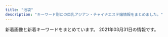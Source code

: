 ```yaml
---
title: "池袋"
description: "キーワード別にの巨乳アジアン・チャイナエステ嬢情報をまとめました。"
---
```


新着画像と新着キーワードをまとめています。
2021年03月31日の情報です。

<DmmAffiliateIns />
<KeywordTable
  shops={
    [
    {
        "keywords": {
            "C": 8
        },
        "img_links": [
            "http://monaliza.xyz/images/r04.jpg",
            "http://monaliza.xyz/images/index_c3.jpg",
            "http://monaliza.xyz/images/yuki.jpg",
            "http://monaliza.xyz/images/g4.jpg",
            "http://monaliza.xyz/images/index_c2.jpg",
            "http://monaliza.xyz/images/mobile.jpg",
            "http://monaliza.xyz/images/gallery_image01b.jpg",
            "http://monaliza.xyz/images/r02.jpg",
            "http://monaliza.xyz/images/g6.jpg",
            "http://monaliza.xyz/images/index_c1.jpg",
            "http://monaliza.xyz/images/r01.jpg",
            "http://monaliza.xyz/images/aoyi.jpg",
            "http://monaliza.xyz/images/r03.jpg",
            "http://monaliza.xyz/images/g7.jpg",
            "http://monaliza.xyz/images/top.jpg"
        ],
        "station": "JR\u6c60\u888b\u99c5\u897f\u53e3",
        "name": "MONA\u30fbLIZA \u30e2\u30ca\u30fb\u30ea\u30b6",
        "url": "http://monaliza.xyz/"
    },
    {
        "url": "http://koi.este.work/",
        "name": "\u604b",
        "img_links": [
            "http://koi.este.work/mens-esthe.png",
            "http://koi.este.work/tennai2.jpg",
            "http://koi.este.work/tennai4.jpg",
            "http://koi.este.work/2/uploadimg/1577672563.jpg",
            "http://koi.este.work/b_girl.png",
            "http://koi.este.work/2/uploadimg/1601879728.jpg",
            "http://koi.este.work/up_5_3_0.jpg",
            "http://koi.este.work/2/uploadimg/1579481243.jpg",
            "http://koi.este.work/t3.jpg",
            "http://koi.este.work/top.jpg",
            "http://koi.este.work/tennai3.jpg",
            "http://koi.este.work/b_news.png",
            "http://koi.este.work/t1.jpg",
            "http://koi.este.work/2/uploadimg/1565558725.jpg",
            "http://koi.este.work/tennai.png",
            "http://momipara.jp/img/link/momi88.jpg"
        ],
        "station": "JR\u6c60\u888b\u99c5\u897f\u53e3",
        "keywords": {
            "85": 6,
            "83": 18,
            "86": 6,
            "C": 12,
            "D": 18
        }
    },
    {
        "keywords": {},
        "name": "\u6e80\u6708\u5802",
        "station": "JR\u6c60\u888b\u99c5\u897f\u53e3",
        "img_links": [],
        "url": "http://mangetsudou.tyo.cm/"
    },
    {
        "name": "\u6c34\u6728\u82b1",
        "keywords": {
            "90": 1,
            "88": 1,
            "95": 1,
            "E": 1,
            "H": 2
        },
        "url": "http://hanamizuki.jpn.cm/",
        "station": "JR\u6c60\u888b\u99c5\u6771\u53e3",
        "img_links": [
            "http://hanamizuki.jpn.cm/photos/sites/43/2019/12/2019122511054178.jpg",
            "http://hanamizuki.jpn.cm/photos/sites/43/2017/11/2017110204161468.jpg",
            "http://hanamizuki.jpn.cm/photos/sites/43/2021/02/2021020211590282.jpg",
            "http://hanamizuki.jpn.cm/images/mobile.png",
            "http://hanamizuki.jpn.cm/images/room4.jpg",
            "http://hanamizuki.jpn.cm/images/s_news.png",
            "http://hanamizuki.jpn.cm/photos/sites/43/2017/11/2017110204162215.jpg",
            "http://hanamizuki.jpn.cm/images/nbj2.jpg",
            "http://hanamizuki.jpn.cm/images/top.png",
            "http://hanamizuki.jpn.cm/images/s_staff.png",
            "http://hanamizuki.jpn.cm/photos/sites/43/2019/12/2019122511054726.jpg",
            "http://hanamizuki.jpn.cm/images/room1.jpg",
            "http://hanamizuki.jpn.cm/images/room3.jpg",
            "http://hanamizuki.jpn.cm/images/room2.jpg",
            "http://hanamizuki.jpn.cm/images/s_link.png"
        ]
    },
    {
        "name": "AromaAngels\uff5e\u6c60\u888b\u30a2\u30ed\u30de\u30a8\u30f3\u30b8\u30a7\u30eb\u30ba\uff5e",
        "keywords": {
            "D": 20,
            "83": 2,
            "E": 4,
            "C": 49,
            "86": 6,
            "85": 16,
            "87": 7,
            "88": 9
        },
        "img_links": [
            "https://www.aroma-angels.net/images/mc_1_1_505.jpg",
            "http://www.aroma-angels.net/images/link/link_15.jpg",
            "https://www.aroma-angels.net/images/ml_11_1_1285.jpg",
            "https://www.aroma-angels.net/images/mc_1_1_960.jpg",
            "http://www.aroma-angels.net/images/up_5_8_0.jpg",
            "http://www.aroma-angels.net/images/up_5_22_0.jpg",
            "http://www.aroma-angels.net/images/mt_10_1_105.jpg",
            "https://www.aroma-angels.net/images/mc_1_1_1272.jpg",
            "https://menlog.net/link/menlog20040.jpg",
            "https://www.aroma-angels.net/images/mc_1_1_105.jpg",
            "http://www.aroma-angels.net/asset/img/top2.jpg",
            "https://www.aroma-angels.net/images/ml_11_1_241.jpg",
            "https://www.aroma-angels.net/images/up_5_9_0.jpg",
            "https://www.aroma-angels.net/images/ml_11_1_508.jpg",
            "http://www.aroma-angels.net/images/up_5_7_0.jpg",
            "http://www.aroma-angels.net/images/mt_10_1_508.jpg",
            "http://www.aroma-angels.net/images/mt_10_1_446.jpg",
            "http://www.aroma-angels.net/images/up_5_5_0.jpg",
            "https://www.aroma-angels.net/images/up_5_26_0.jpg",
            "https://www.aroma-angels.net/images/ml_11_1_239.jpg",
            "https://www.aroma-angels.net/images/up_5_7_0.jpg",
            "https://www.aroma-angels.net/images/mc_1_1_882.jpg",
            "https://www.aroma-angels.net/images/link/link_31.jpg",
            "http://www.aroma-angels.net/asset/img/top.jpg",
            "https://www.aroma-angels.net/images/up_5_10_0.jpg",
            "https://www.aroma-angels.net/images/mc_1_2_144.jpg",
            "https://www.aroma-angels.net/images/ml_11_1_1272.jpg",
            "http://www.aroma-angels.net/images/up_5_23_0.jpg",
            "http://www.aroma-angels.net/asset/img/spacer900x360.png",
            "https://www.aroma-angels.net/images/ml_11_1_1698.jpeg",
            "https://www.aroma-angels.net/images/up_5_14_0.jpg",
            "https://www.aroma-angels.net/images/ml_11_1_268.jpg",
            "https://www.aroma-angels.net/images/ml_11_1_2202.jpg",
            "https://www.aroma-angels.net/images/up_5_11_0.jpeg",
            "http://www.aroma-angels.net/images/up_5_6_0.jpg",
            "https://estama.jp/assets_new/default/pc/img/page/link/estama_200_40.png",
            "http://www.aroma-angels.net/images/up_5_26_0.jpg",
            "https://www.aroma-angels.net/images/up_5_6_0.jpg",
            "https://www.aroma-angels.net/asset/img/spacer300x450.png",
            "https://www.aroma-angels.net/images/mt_10_1_105.jpg",
            "https://www.aroma-angels.net/images/mt_10_1_506.jpg",
            "https://www.aroma-angels.net/images/ml_11_1_446.jpg",
            "https://www.aroma-angels.net/images/ml_11_1_507.jpg",
            "https://www.aroma-angels.net/images/link/link_27.jpg",
            "https://www.aroma-angels.net/images/mc_1_1_2202.jpg",
            "https://www.aroma-angels.net/images/ml_11_1_105.jpg",
            "https://www.aroma-angels.net/images/up_5_27_0.jpg",
            "https://www.aroma-angels.net/images/ml_11_1_505.jpg",
            "http://www.aroma-angels.net/images/link/link_31.jpg",
            "https://www.aroma-angels.net/images/link/link_15.jpg",
            "https://www.aroma-angels.net/images/link/link_34.jpg",
            "https://www.aroma-angels.net/images/up_5_12_0.jpg",
            "https://www.aroma-angels.net/images/mt_10_1_446.jpg",
            "https://www.aroma-angels.net/images/mc_1_1_144.jpg",
            "https://www.aroma-angels.net/images/ml_11_1_314.jpg",
            "https://www.aroma-angels.net/images/ml_11_1_1092.jpg",
            "https://www.aroma-angels.net/images/up_5_17_0.jpg",
            "https://www.aroma-angels.net/images/mt_10_1_508.jpg",
            "https://www.aroma-angels.net/asset/img/spacer_gallery.png",
            "https://www.aroma-angels.net/images/up_5_18_0.jpg",
            "https://www.aroma-angels.net/images/up_5_15_0.jpg",
            "https://www.aroma-angels.net/images/mc_1_1_208.jpg",
            "https://www.aroma-angels.net/images/mc_1_1_445.jpg",
            "https://www.aroma-angels.net/images/mc_1_1_1064.jpg",
            "https://www.aroma-angels.net/images/ml_11_1_425.jpg",
            "https://www.aroma-angels.net/images/ml_11_1_445.jpg",
            "https://www.aroma-angels.net/images/mc_1_2_960.jpg",
            "http://www.aroma-angels.net/images/link/link_34.jpg",
            "http://www.aroma-angels.net/images/up_5_9_0.jpg",
            "https://www.aroma-angels.net/images/ml_11_1_960.jpg",
            "https://www.aroma-angels.net/images/mc_1_2_105.jpg",
            "https://www.aroma-angels.net/images/ml_11_1_506.jpg",
            "https://www.aroma-angels.net/images/up_5_19_0.jpg",
            "https://www.aroma-angels.net/images/mt_10_1_505.jpg",
            "https://www.aroma-angels.net/images/ml_11_1_1338.jpg",
            "http://www.aroma-angels.net/images/mt_10_1_505.jpg",
            "https://www.aroma-angels.net/images/ml_11_1_1411.jpg",
            "https://www.aroma-angels.net/images/mc_1_1_506.jpg",
            "http://www.aroma-angels.net/images/link/link_27.jpg",
            "https://www.aroma-angels.net/asset/img/spacer900x360.png",
            "https://www.aroma-angels.net/images/mc_1_1_1092.jpg",
            "http://www.aroma-angels.net/images/mt_10_1_144.jpg",
            "https://www.aroma-angels.net/images/up_5_25_0.jpg",
            "http://www.aroma-angels.net/images/up_5_27_0.jpg",
            "https://www.aroma-angels.net/images/mc_1_2_445.jpg",
            "https://www.aroma-angels.net/images/mc_1_1_446.jpg",
            "https://www.aroma-angels.net/asset/img/top2.jpg",
            "https://www.aroma-angels.net/images/ml_11_1_1064.jpg",
            "http://www.aroma-angels.net/images/up_5_25_0.jpg",
            "https://www.aroma-angels.net/images/up_5_22_0.jpg",
            "https://www.aroma-angels.net/images/link/link_19.jpg",
            "http://www.aroma-angels.net/images/up_5_17_0.jpg",
            "http://www.aroma-angels.net/asset/img/spacer300x450.png",
            "https://www.aroma-angels.net/images/up_5_13_0.jpg",
            "https://www.aroma-angels.net/asset/img/top.jpg",
            "https://www.aroma-angels.net/images/up_5_23_0.jpg",
            "https://www.aroma-angels.net/images/up_5_8_0.jpg",
            "https://www.aroma-angels.net/images/mc_1_1_508.jpg",
            "https://www.aroma-angels.net/images/mt_10_1_144.jpg",
            "https://www.aroma-angels.net/images/ml_11_1_144.jpg",
            "https://www.aroma-angels.net/images/ml_11_1_208.jpg",
            "https://www.aroma-angels.net/images/mc_1_2_1092.jpg",
            "https://www.aroma-angels.net/images/up_5_5_0.jpg",
            "http://www.aroma-angels.net/images/up_5_10_0.jpg",
            "https://www.aroma-angels.net/images/ml_11_1_882.jpg",
            "https://www.aroma-angels.net/images/ml_11_1_240.jpg",
            "http://www.aroma-angels.net/images/mt_10_1_506.jpg"
        ],
        "url": "https://www.aroma-angels.net/",
        "station": "JR\u6c60\u888b\u99c5\u897f\u53e3"
    },
    {
        "keywords": {
            "C": 20,
            "85": 10,
            "89": 3,
            "88": 1,
            "86": 3,
            "87": 1,
            "D": 4,
            "E": 1,
            "82": 2
        },
        "name": "\u30b7\u30e3\u30fc\u30ed\u30c3\u30c8\u59eb",
        "station": "JR\u6c60\u888b\u99c5\u897f\u53e3(\u5317)",
        "img_links": [
            "http://www.i-rlx.info/images/index_35_01.jpg",
            "http://www.i-rlx.info/images/upload/thumb/549fe7e03db1e8fc.jpg",
            "http://www.i-rlx.info/images/index_31.jpg",
            "http://www.i-rlx.info/images/index_24.jpg",
            "http://www.i-rlx.info/images/rec_16.jpg",
            "http://www.i-rlx.info/girl/01.jpg",
            "http://www.i-rlx.info/images/upload/thumb/eeb5d9caa554018e.jpg",
            "http://www.i-rlx.info/images/upload/3a57edcf235cfd8e.jpg",
            "http://www.i-rlx.info/images/upload/thumb/5f15caf7f272770f.jpg",
            "http://www.i-rlx.info/i/room/r03.jpg",
            "http://www.i-rlx.info/images/upload/d9467bde93e01a59.jpg",
            "http://www.i-rlx.info/images/index_01.jpg",
            "http://www.i-rlx.info/images/index_06.jpg",
            "http://www.i-rlx.info/girl/02.jpg",
            "http://www.i-rlx.info/images/index_10.jpg",
            "http://www.i-rlx.info/images/sub_21.jpg",
            "http://www.i-rlx.info/images/upload/19b76df66faf0b12.jpg",
            "http://www.i-rlx.info/images/upload/thumb/bb8a47bc98c64e87.jpg",
            "http://www.i-rlx.info/images/upload/b0bbe23232bed8aa.jpg",
            "http://www.i-rlx.info/images/03.jpg",
            "http://www.i-rlx.info/i/room/r02.jpg",
            "http://www.i-rlx.info/images/index_30.jpg",
            "http://www.i-rlx.info/images/upload/7b4c8b9d49e714ee.jpg",
            "http://www.i-rlx.info/images/upload/9e42414005a99f48.jpg",
            "http://www.i-rlx.info/images/upload/thumb/7b4c8b9d49e714ee.jpg",
            "http://www.i-rlx.info/girl/018.jpg",
            "http://www.i-rlx.info/images/index_36.jpg",
            "http://www.i-rlx.info/images/index_17.jpg",
            "http://www.i-rlx.info/images/index_03.jpg",
            "http://www.i-rlx.info/images/index_37.jpg",
            "http://www.i-rlx.info/images/rec.jpg",
            "http://www.i-rlx.info/images/upload/thumb/bb2bfea87a6127cc.jpg",
            "http://www.i-rlx.info/images/index_34.jpg",
            "http://www.i-rlx.info/images/upload/thumb/d9467bde93e01a59.jpg",
            "http://www.i-rlx.info/images/upload/eeb5d9caa554018e.jpg",
            "http://www.i-rlx.info/images/upload/thumb/ac8e7ec3ac179feb.jpg",
            "http://www.i-rlx.info/images/upload/thumb/95e8548329763630.jpg",
            "http://www.i-rlx.info/images/upload/dc8f1b616e622b2a.jpg",
            "http://www.i-rlx.info/i/girl/03.jpg",
            "http://www.i-rlx.info/images/index_28.jpg",
            "http://www.i-rlx.info/images/sub_18.jpg",
            "http://www.i-rlx.info/images/index_19.jpg",
            "http://www.i-rlx.info/images/index_33.jpg",
            "http://www.i-rlx.info/girl/05.jpg",
            "http://www.i-rlx.info/images/index_02.jpg",
            "http://www.i-rlx.info/i/girl/02.jpg",
            "http://www.i-rlx.info/images/index_22.jpg",
            "http://www.i-rlx.info/images/upload/888936484d714117.jpg",
            "http://www.i-rlx.info/girl/06.jpg",
            "http://www.i-rlx.info/images/info_16.jpg",
            "http://www.i-rlx.info/i/girl/04.jpg",
            "http://www.i-rlx.info/girl/07.jpg",
            "http://www.i-rlx.info/images/index_14.jpg",
            "http://www.i-rlx.info/girl/08.jpg",
            "http://www.i-rlx.info/images/index_18.jpg",
            "http://www.i-rlx.info/girl/017.jpg",
            "http://www.i-rlx.info/girl/04.jpg",
            "http://www.i-rlx.info/images/upload/thumb/888936484d714117.jpg",
            "http://www.i-rlx.info/images/index_13.jpg",
            "http://www.i-rlx.info/images/upload/22c78aefa047b678.jpg",
            "http://www.i-rlx.info/images/upload/thumb/bc0752fe4e53b8c6.jpg",
            "http://www.i-rlx.info/images/info.jpg",
            "http://www.i-rlx.info/images/staff_16.jpg",
            "http://www.i-rlx.info/images/index_26.jpg",
            "http://www.i-rlx.info/images/upload/c3c01fea3cdcaa08.jpg",
            "http://www.i-rlx.info/images/upload/thumb/3a57edcf235cfd8e.jpg",
            "http://www.i-rlx.info/i/room/r01.jpg",
            "http://www.i-rlx.info/i/room/r04.jpg",
            "http://www.i-rlx.info/images/index_39.jpg",
            "http://www.i-rlx.info/images/index_15.jpg",
            "http://www.i-rlx.info/i/girl/01.jpg",
            "http://www.i-rlx.info/images/upload/thumb/22c78aefa047b678.jpg",
            "http://www.i-rlx.info/images/upload/thumb/7d800b2f3fde617b.jpg",
            "http://www.i-rlx.info/images/upload/4d0e657eefdddf42.jpg",
            "http://www.i-rlx.info/images/index_27.jpg",
            "http://www.i-rlx.info/images/upload/thumb/dc8f1b616e622b2a.jpg",
            "http://www.i-rlx.info/images/upload/thumb/19b76df66faf0b12.jpg",
            "http://www.i-rlx.info/images/upload/bb2bfea87a6127cc.jpg",
            "http://www.i-rlx.info/images/index_07.jpg",
            "http://www.i-rlx.info/images/upload/thumb/c3c01fea3cdcaa08.jpg",
            "http://www.i-rlx.info/images/upload/ac8e7ec3ac179feb.jpg",
            "http://www.i-rlx.info/images/index_11.jpg",
            "http://www.i-rlx.info/images/index_29.jpg",
            "http://www.i-rlx.info/images/index_12.jpg",
            "http://www.i-rlx.info/images/upload/5f15caf7f272770f.jpg",
            "http://www.i-rlx.info/images/index_09.jpg",
            "http://www.i-rlx.info/images/upload/bb8a47bc98c64e87.jpg",
            "http://www.i-rlx.info/images/index_04.jpg",
            "http://www.i-rlx.info/images/index_20.jpg",
            "http://www.i-rlx.info/i/girl/05.jpg",
            "http://www.i-rlx.info/images/index_23.jpg",
            "http://www.i-rlx.info/images/index_21.jpg",
            "http://www.i-rlx.info/images/upload/thumb/b0bbe23232bed8aa.jpg",
            "http://www.i-rlx.info/images/upload/95e8548329763630.jpg",
            "http://www.i-rlx.info/images/upload/bc0752fe4e53b8c6.jpg",
            "http://www.i-rlx.info/images/index_08.jpg",
            "http://www.i-rlx.info/images/upload/thumb/9e42414005a99f48.jpg",
            "http://www.i-rlx.info/images/upload/7d800b2f3fde617b.jpg",
            "http://www.i-rlx.info/images/upload/549fe7e03db1e8fc.jpg",
            "http://www.i-rlx.info/images/upload/thumb/4d0e657eefdddf42.jpg"
        ],
        "url": "http://www.i-rlx.info/"
    },
    {
        "img_links": [
            "http://ccgirl.work/img/s/s_qa.png",
            "http://www.ccgirl.work/img/bana03.jpg",
            "http://ccgirl.work/img/interior.jpg",
            "http://www.ccgirl.work/staff/koko1.jpg",
            "http://ccgirl.work/staff/ai1.jpg",
            "http://ccgirl.work/staff/kayuri1.jpg",
            "http://www.ccgirl.work/img/bana02.jpg",
            "http://www.ccgirl.work/img/icon/new.jpg",
            "http://ccgirl.work/staff/aya1.jpg",
            "http://www.ccgirl.work/staff/kayuri1.jpg",
            "http://www.ccgirl.work/img/contentsbottom.png",
            "http://ccgirl.work/img/icon/new.jpg",
            "http://ccgirl.work/staff/koko1.jpg",
            "http://www.ccgirl.work/img/s/s_qa.png",
            "http://ccgirl.work/img/contentsbottom.png",
            "http://ccgirl.work/img/bana03.jpg",
            "http://www.ccgirl.work/staff/aya1.jpg",
            "http://ccgirl.work/staff/riri1.jpg",
            "http://www.ccgirl.work/staff/riri1.jpg",
            "http://www.ccgirl.work/staff/ai1.jpg",
            "http://ccgirl.work/img/bana02.jpg"
        ],
        "name": "\u73ca\u745a\u6d77\u5cb8",
        "url": "http://ccgirl.work/",
        "station": "JR\u6c60\u888b\u99c5\u6771\u53e3",
        "keywords": {
            "86": 35,
            "84": 33,
            "C": 63,
            "85": 15,
            "D": 18
        }
    },
    {
        "station": "JR\u6c60\u888b\u99c5\u897f\u53e3(\u5317)",
        "url": "https://honeybee2.com/",
        "keywords": {
            "83": 98,
            "84": 203,
            "88": 45,
            "85": 105,
            "82": 59,
            "C": 254,
            "D": 204
        },
        "img_links": [
            "https://honeybee2.com/images/img_info_01.png",
            "https://honeybee2.com/images_staff/59/111000015721.jpg",
            "https://honeybee2.com/images_staff/142/060611173967.jpg",
            "https://honeybee2.com/images_staff/108/040923420669.jpg",
            "https://honeybee2.com/images/img_gallery_04.png",
            "https://honeybee2.com/images_staff/133/041312285087.jpg",
            "https://honeybee2.com/images/img_gallery_05.png",
            "https://honeybee2.com/images/bnr_side_card.png",
            "https://honeybee2.com/images_staff/168/111319171076.jpg",
            "https://honeybee2.com/images/icon_ranking_05.png",
            "https://honeybee2.com/images/img_info_02.png",
            "https://honeybee2.com/images/img_gallery_01.png",
            "https://honeybee2.com/images_staff/133/032511552539.jpg",
            "https://honeybee2.com/images/img_gallery_06.png",
            "https://honeybee2.com/images_staff/111/070714141435.jpg",
            "https://honeybee2.com/images_staff/99/110211050217.jpg",
            "https://honeybee2.com/images/img_info.png",
            "https://honeybee2.com/images_staff/136/041523165620.jpg",
            "https://honeybee2.com/images_staff/150/091115052227.jpg",
            "https://honeybee2.com/images/vis_profileframe.png",
            "https://honeybee2.com/images_staff/142/060611265633.jpg",
            "https://honeybee2.com/images_staff/60/032207120681.jpg",
            "https://honeybee2.com/images_staff/150/091116274617.jpg",
            "https://honeybee2.com/images/icon_ranking_04.png",
            "https://honeybee2.com/images_staff/136/041522461779.jpg",
            "https://honeybee2.com/images/bnr_side_concept.png",
            "https://honeybee2.com/images/pagetop_off.png",
            "https://honeybee2.com/images_staff/111/070714174922.jpg",
            "https://honeybee2.com/images/vis_castframe_01.png",
            "https://honeybee2.com/images_staff/60/032207115986.jpg",
            "https://honeybee2.com/images_staff/134/041314054720.jpg",
            "https://honeybee2.com/images_staff/117/082320544428.jpg",
            "https://honeybee2.com/images/icon_ranking_03.png",
            "https://honeybee2.com/images/btn_next.png",
            "https://honeybee2.com/images/img_gallery_02.png",
            "https://honeybee2.com/images_staff/59/111000133157.jpg",
            "https://honeybee2.com/images_staff/117/082321050834.jpg",
            "https://honeybee2.com/images/img_gallery_03.png",
            "https://honeybee2.com/images_staff/134/041314164177.jpg",
            "https://honeybee2.com/images_staff/99/011420365888.jpg",
            "https://honeybee2.com/images/btn_back.png",
            "https://honeybee2.com/images/bnr_88_31.jpg",
            "https://honeybee2.com/images/bnr_468_60.jpg",
            "https://honeybee2.com/images/bnr_200_40.jpg",
            "https://honeybee2.com/images/icon_ranking_01.png",
            "https://honeybee2.com/images_staff/168/111318504622.jpg",
            "https://honeybee2.com/images/no_image.jpg",
            "https://honeybee2.com/images/bnr_160_45.jpg",
            "https://honeybee2.com/images/img_info_03.png"
        ],
        "name": "\u30cf\u30cb\u30fc\u30d3\u30fc"
    },
    {
        "url": "http://esthe-treat.com/",
        "name": "\u53f0\u6e7e\u5e78\u904b\u30ea\u30e9\u30af\u30bc\u30fc\u30b7\u30e7\u30f3",
        "station": "JR\u6c60\u888b\u99c5\u897f\u53e3",
        "keywords": {},
        "img_links": [
            "http://esthe-treat.com/img/t-a.jpg",
            "http://esthe-treat.com/img/pc.jpg",
            "http://esthe-treat.com/staff/ami/01.jpg",
            "http://esthe-treat.com/img/botton.jpg",
            "http://esthe-treat.com/img/t-s.jpg",
            "http://esthe-treat.com/img/t-o.jpg",
            "http://esthe-treat.com/img/pic.jpg",
            "http://esthe-treat.com/img/t-t.jpg",
            "http://esthe-treat.com/img/cam.jpg",
            "http://esthe-treat.com/img/sys1.png",
            "http://esthe-treat.com/img/sys2.png",
            "http://esthe-treat.com/staff/yuyu/01.jpg",
            "http://esthe-treat.com/img/t-r.jpg",
            "http://esthe-treat.com/img/tel.jpg",
            "http://esthe-treat.com/img/tit.jpg",
            "http://esthe-treat.com/staff/mari/01.jpg",
            "http://esthe-treat.com/img/adrs.jpg",
            "http://esthe-treat.com/staff/rena/01.jpg",
            "http://esthe-treat.com/img/info.jpg",
            "http://esthe-treat.com/staff/natumi/01.jpg",
            "http://esthe-treat.com/img/sysetc.png",
            "http://esthe-treat.com/img/add.jpg"
        ]
    },
    {
        "station": "JR\u6c60\u888b\u99c5\u897f\u53e3",
        "name": "\u30a2\u30ed\u30de\u30ed\u30de\u30f3\u30b9",
        "url": "http://salon-arm.com/",
        "keywords": {
            "C": 21
        },
        "img_links": [
            "http://salon-arm.com/img/ttl_tnew.png",
            "http://salon-arm.com/staff/ai/01.jpg",
            "http://salon-arm.com/img/att.jpg",
            "http://salon-arm.com/staff/nana/01mb.jpg",
            "http://salon-arm.com/staff/reina/01mb.jpg",
            "http://salon-arm.com/staff/ringo/01mb.jpg",
            "http://salon-arm.com/staff/yuuka/01mb.jpg",
            "http://salon-arm.com/staff/kaori/01.jpg",
            "http://salon-arm.com/staff/yuuka/01.jpg",
            "http://salon-arm.com/staff/nana/01.jpg",
            "http://salon-arm.com/img/ttl_line.png",
            "http://salon-arm.com/staff/saya/01.jpg",
            "http://salon-arm.com/staff/ai/01mb.jpg",
            "http://salon-arm.com/pic/head.png",
            "http://salon-arm.com/staff/rika/01.jpg",
            "http://salon-arm.com/staff/ichigo/01.jpg",
            "http://salon-arm.com/staff/kaori/01mb.jpg",
            "http://salon-arm.com/pic/top.png",
            "http://salon-arm.com/staff/emi/01.jpg",
            "http://salon-arm.com/i/files/homeimg.jpg",
            "http://salon-arm.com/staff/reina/01.jpg",
            "http://salon-arm.com/staff/mai/01mb.jpg",
            "http://salon-arm.com/staff/saya/01mb.jpg",
            "http://salon-arm.com/staff/ichigo/01mb.jpg",
            "http://salon-arm.com/staff/midori/01.jpg",
            "http://salon-arm.com/staff/midori/01mb.jpg",
            "http://salon-arm.com/staff/mai/01.jpg",
            "http://salon-arm.com/img/ttl_concept.png",
            "http://salon-arm.com/img/ttl_staff.png",
            "http://salon-arm.com/img/ttl_mobile.png",
            "http://salon-arm.com/staff/ringo/01.jpg",
            "http://salon-arm.com/staff/emi/01mb.jpg",
            "http://salon-arm.com/staff/rika/01mb.jpg"
        ]
    },
    {
        "url": "http://awakoku.net/",
        "station": "JR\u6c60\u888b\u99c5\u897f\u53e3",
        "name": "\u30a2\u30ef\u56fd\u515a",
        "keywords": {
            "86": 1,
            "F": 1,
            "E": 1,
            "85": 2,
            "C": 20,
            "87": 2,
            "83": 3,
            "84": 2,
            "88": 2
        },
        "img_links": [
            "http://awakoku.net/girls/misaki1.jpg",
            "http://awakoku.net/girls/kana2.jpg",
            "http://awakoku.net/image/pickup.jpg",
            "http://awakoku.net/topics/img/8-1.jpg",
            "http://awakoku.net/girls/aya1.jpg",
            "http://awakoku.net/girls/hana1.jpg",
            "http://awakoku.net/girls/ami1.jpg",
            "http://awakoku.net/girls/nana2.jpg",
            "http://awakoku.net/girls/yumi.jpg",
            "http://awakoku.net/girls/nagisa1.jpg",
            "http://awakoku.net/girls/mina1.jpg",
            "http://awakoku.net/topics/img/9-1.jpg",
            "http://awakoku.net/girls/misaki2.jpg",
            "http://awakoku.net/girls/mina2.jpg",
            "http://awakoku.net/girls/yuri1.jpg",
            "http://awakoku.net/girls/kana1.jpg",
            "http://awakoku.net/girls/yuri2.jpg",
            "http://awakoku.net/girls/nagisa2.jpg",
            "http://awakoku.net/girls/hana2.jpg",
            "http://manpuku-web2.sakura.ne.jp/awakoku/image/header.jpg",
            "http://awakoku.net/girls/saki1.jpg",
            "http://awakoku.net/girls/nana1.jpg",
            "http://awakoku.net/topics/img/7-1.jpg",
            "http://awakoku.net/girls/noimage.jpg"
        ]
    },
    {
        "name": "For You",
        "keywords": {},
        "img_links": [
            "http://foryou-est.tokyo/images/yumi.jpg",
            "http://foryou-est.tokyo/images/emi.jpg",
            "http://foryou-est.tokyo/images/mobile.png",
            "http://foryou-est.tokyo/images/sp03.jpg",
            "http://foryou-est.tokyo/images/yuyu.jpg",
            "http://foryou-est.tokyo/images/mika.jpg",
            "http://foryou-est.tokyo/images/sp01.jpg",
            "http://foryou-est.tokyo/images/yuki.jpg",
            "http://foryou-est.tokyo/images/down.png",
            "http://foryou-est.tokyo/images/zi_staff.png",
            "http://foryou-est.tokyo/images/up.png",
            "http://foryou-est.tokyo/images/flash1.jpg",
            "http://foryou-est.tokyo/images/sp02.jpg",
            "http://foryou-est.tokyo/images/ai.jpg",
            "http://foryou-est.tokyo/images/riri.jpg",
            "http://foryou-est.tokyo/images/yuri.jpg",
            "http://foryou-est.tokyo/images/kina.jpg"
        ],
        "url": "http://foryou-est.tokyo/",
        "station": "JR\u6c60\u888b\u99c5\u897f\u53e3"
    },
    {
        "station": "JR\u6c60\u888b\u99c5\u897f\u53e3",
        "name": "\u767d\u3044\u604b\u4eba",
        "url": "http://whitelover.jpest.net/",
        "img_links": [
            "http://whitelover.jpest.net/uploads//sites/32/2020/11/01-1.png",
            "http://whitelover.jpest.net/uploads//sites/32/2021/02/g31.jpg",
            "http://whitelover.jpest.net/uploads//sites/32/2020/11/02-1.png",
            "http://whitelover.jpest.net/uploads//sites/32/2021/01/02-1.jpg",
            "http://whitelover.jpest.net/uploads//sites/32/2021/02/g3-1.jpg",
            "http://whitelover.jpest.net/uploads//sites/32/2021/01/01-1.jpg",
            "http://whitelover.jpest.net/uploads//sites/32/2020/12/g3-1.jpg",
            "http://whitelover.jpest.net/uploads//sites/32/2020/12/g3.jpg",
            "http://whitelover.jpest.net/uploads//sites/32/2020/11/g1.jpg",
            "http://whitelover.jpest.net/uploads//sites/32/2020/11/g12.jpg",
            "http://whitelover.jpest.net/uploads//sites/32/elementor/thumbs/g3-1-p2n77xvnrngcubrvbz5lcdx939b43zx45417b9n100.jpg",
            "http://whitelover.jpest.net/uploads//sites/32/2020/12/g2.jpg",
            "http://whitelover.jpest.net/uploads//sites/32/2021/02/g3.jpg"
        ],
        "keywords": {}
    },
    {
        "name": "New RELAX TIME",
        "url": "https://www.relax-es.net/",
        "station": "JR\u6c60\u888b\u99c5\u897f\u53e3(\u5317)",
        "img_links": [
            "https://www.relax-es.net/img/uploadfile/imgpc01608535826.jpg",
            "https://www.relax-es.net/w160-p400/img/uploadfile/imgpc01601602269.jpg",
            "https://www.relax-es.net/img/uploadfile/imgpc01601942142.jpg",
            "https://www.relax-es.net/w300-p200/img/uploadfile/imgpc01601603008.jpg",
            "https://www.relax-es.net/w160-p400/img/uploadfile/imgpc01601602188.jpg",
            "https://www.relax-es.net/w160-p400/img/uploadfile/imgpc01608535915.jpg",
            "https://www.relax-es.net/w200-p300/img/uploadfile/imgpc01608535826.jpg",
            "https://www.relax-es.net/w160-p400/img/uploadfile/imgpc01601942092.jpg",
            "https://www.relax-es.net/img/icon/new.png",
            "https://www.relax-es.net/img/num5.png",
            "https://www.relax-es.net/img/uploadfile/imgpc01601602970.jpg",
            "https://www.relax-es.net/w200-p300/img/uploadfile/imgpc01601942105.jpg",
            "https://www.relax-es.net/img/uploadfile/imgpc01601602188.jpg",
            "https://www.relax-es.net/img/uploadfile/imgpc01601601975.jpg",
            "https://www.relax-es.net/w160-p400/img/uploadfile/imgpc01601602443.jpg",
            "https://www.relax-es.net/w90-p90/img/uploadfile/imgpc01601602676.jpg",
            "https://www.relax-es.net/w160-p400/img/uploadfile/imgpc01601603008.jpg",
            "https://www.relax-es.net/w160-p400/img/uploadfile/imgpc01601602403.jpg",
            "https://www.relax-es.net/img/uploadfile/imgpc01601942092.jpg",
            "https://www.relax-es.net/img/uploadfile/imgpc01601602016.jpg",
            "https://www.relax-es.net/img/uploadfile/imgpc01601602403.jpg",
            "https://www.relax-es.net/img/bana10.jpg",
            "https://www.relax-es.net/img/bana07.jpg",
            "https://www.relax-es.net/w90-p90/img/uploadfile/imgpc01601602403.jpg",
            "https://www.relax-es.net/img/uploadfile/imgpc01601602890.jpg",
            "https://www.relax-es.net/w160-p400/img/uploadfile/imgpc01601942165.jpg",
            "https://www.relax-es.net/img/uploadfile/imgpc01608535783.jpg",
            "https://www.relax-es.net/w160-p400/img/uploadfile/imgpc01601602016.jpg",
            "https://www.relax-es.net/img/uploadfile/imgpc01601602269.jpg",
            "https://www.relax-es.net/img/num2.png",
            "https://www.relax-es.net/img/uploadfile/imgpc01608535716.jpg",
            "https://www.relax-es.net/img/bana02.jpg",
            "https://www.relax-es.net/w160-p400/img/uploadfile/imgpc01601602326.jpg",
            "https://www.relax-es.net/w200-p300/img/uploadfile/imgpc01608535716.jpg",
            "https://www.relax-es.net/w230-p230/img/uploadfile/img_1601600792.jpg",
            "https://www.relax-es.net/w160-p400/img/uploadfile/imgpc01601601975.jpg",
            "https://www.relax-es.net/img/bana05.jpg",
            "https://www.relax-es.net/img/companioncoment.png",
            "https://www.relax-es.net/img/num1.png",
            "https://www.relax-es.net/img/bana03.jpg",
            "https://www.relax-es.net/img/uploadfile/imgpc01601601781.jpg",
            "https://www.relax-es.net/w160-p400/img/uploadfile/imgpc01601942142.jpg",
            "https://www.relax-es.net/img/uploadfile/imgpc01601602676.jpg",
            "https://www.relax-es.net/w160-p400/img/uploadfile/imgpc01608535716.jpg",
            "https://www.relax-es.net/img/syscard.png",
            "https://www.relax-es.net/img/uploadfile/imgpc01601942105.jpg",
            "https://www.relax-es.net/img/uploadfile/imgpc01601602326.jpg",
            "https://www.relax-es.net/w160-p400/img/uploadfile/imgpc01601601781.jpg",
            "https://www.relax-es.net/w90-p90/img/uploadfile/imgpc01608535826.jpg",
            "https://www.relax-es.net/img/num4.png",
            "https://www.relax-es.net/img/bana04.jpg",
            "https://www.relax-es.net/img/area.jpg",
            "https://www.relax-es.net/w160-p400/img/uploadfile/imgpc01608535783.jpg",
            "https://www.relax-es.net/w200-p300/img/uploadfile/imgpc01601602676.jpg",
            "https://www.relax-es.net/w200-p300/img/uploadfile/imgpc01601601781.jpg",
            "https://www.relax-es.net/w90-p90/img/uploadfile/imgpc01601602269.jpg",
            "https://www.relax-es.net/w90-p90/img/uploadfile/imgpc01601602326.jpg",
            "https://www.relax-es.net/w160-p400/img/uploadfile/imgpc01601942105.jpg",
            "https://www.relax-es.net/w160-p400/img/uploadfile/imgpc01601602890.jpg",
            "https://www.relax-es.net/img/num3.png",
            "https://www.relax-es.net/w90-p90/img/uploadfile/imgpc01608535783.jpg",
            "https://www.relax-es.net/img/uploadfile/1601603998.png",
            "https://www.relax-es.net/img/uploadfile/img_1601600707.jpg",
            "https://www.relax-es.net/img/uploadfile/imgpc01601602761.jpg",
            "https://www.relax-es.net/w160-p400/img/uploadfile/imgpc01601602970.jpg",
            "https://www.relax-es.net/img/kantan.jpg",
            "https://www.relax-es.net/img/uploadfile/img_1601600792.jpg",
            "https://www.relax-es.net/img/uploadfile/imgpc01608535915.jpg",
            "https://www.relax-es.net/w200-p80/img/uploadfile/imgpc01601603008.jpg",
            "https://www.relax-es.net/img/uploadfile/imgpc01601602443.jpg",
            "https://www.relax-es.net/w200-p300/img/uploadfile/imgpc01601942092.jpg",
            "https://www.relax-es.net/w160-p400/img/uploadfile/imgpc01601602676.jpg",
            "https://www.relax-es.net/w160-p400/img/uploadfile/imgpc01608535826.jpg",
            "https://www.relax-es.net/w200-p300/img/uploadfile/imgpc01601602443.jpg",
            "https://www.relax-es.net/img/uploadfile/imgpc01601942123.jpg",
            "https://www.relax-es.net/w160-p400/img/uploadfile/imgpc01601942123.jpg",
            "https://www.relax-es.net/w160-p400/img/uploadfile/imgpc01601602761.jpg",
            "https://www.relax-es.net/img/uploadfile/imgpc01601603008.jpg",
            "https://www.relax-es.net/img/uploadfile/imgpc01601942165.jpg",
            "https://www.relax-es.net/img/bana01.jpg"
        ],
        "keywords": {
            "F": 43,
            "90": 15,
            "D": 66,
            "87": 29,
            "E": 95,
            "89": 71,
            "88": 89,
            "C": 36
        }
    },
    {
        "station": "JR\u6c60\u888b\u99c5\u897f\u53e3",
        "img_links": [
            "http://tsukinokoi.com/img/staff/155611310658540500.jpg",
            "http://tsukinokoi.com/images/pickupGirl2014.png",
            "http://tsukinokoi.com/img/staff/160622584020640000.jpg",
            "http://tsukinokoi.com/img/staff/152008703796356600.jpg",
            "http://tsukinokoi.com/images/bar_gallery.png",
            "http://tsukinokoi.com/images/bar_staff.png",
            "http://tsukinokoi.com/images/QRcode.png",
            "http://tsukinokoi.com/img/staff/148586605222864500.jpg",
            "http://tsukinokoi.com/images/news3.png",
            "http://tsukinokoi.com/img/staff/144652745411466600.jpg",
            "http://tsukinokoi.com/images/bar_top.png",
            "http://tsukinokoi.com/img/staff/154673852166026500.jpg",
            "http://tsukinokoi.com/img/staff/153079932824200700.jpg",
            "http://tsukinokoi.com/img/staff/148073918839938900.jpg",
            "http://tsukinokoi.com/img/staff/155204782386136400.jpg",
            "http://tsukinokoi.com/img/staff/151584629124140300.jpg",
            "http://tsukinokoi.com/img/staff/148256052554824000.jpg",
            "http://tsukinokoi.com/images/news1.png",
            "http://tsukinokoi.com/img/staff/142919725579809100.png",
            "http://tsukinokoi.com/img/staff/155818741107218300.jpg",
            "http://tsukinokoi.com/images/event/2020/m03.png",
            "http://tsukinokoi.com/img/staff/148586605226742500.jpg"
        ],
        "name": "\u6708\u306e\u604b",
        "url": "http://tsukinokoi.com/",
        "keywords": {
            "\u30bb\u30af\u30b7\u30fc": 1
        }
    },
    {
        "url": "http://new-paradise.net/",
        "station": "JR\u6c60\u888b\u99c5\u897f\u53e3",
        "keywords": {},
        "img_links": [
            "http://new-paradise.net/images/flash1.jpg",
            "http://new-paradise.net/images/a5.jpg",
            "http://new-paradise.net/images/r3.jpg",
            "http://new-paradise.net/images/a7.jpg",
            "http://new-paradise.net/images/kiki02.jpg",
            "http://new-paradise.net/images/zi_staff.png",
            "http://new-paradise.net/images/info.jpg",
            "http://new-paradise.net/images/a4.jpg",
            "http://new-paradise.net/images/itigo.jpg",
            "http://new-paradise.net/images/noa.jpg",
            "http://new-paradise.net/images/a1.jpg",
            "http://new-paradise.net/images/g0.jpg",
            "http://new-paradise.net/images/kanna02.jpg",
            "http://new-paradise.net/images/kiki.jpg",
            "http://new-paradise.net/images/a6.jpg",
            "http://new-paradise.net/images/a3.jpg",
            "http://new-paradise.net/images/mobile.png",
            "http://new-paradise.net/images/honoka.jpg",
            "http://new-paradise.net/images/misaki01.jpg",
            "http://new-paradise.net/images/a2.jpg",
            "http://new-paradise.net/images/down.png",
            "http://new-paradise.net/images/misaki02.jpg",
            "http://new-paradise.net/images/up.png"
        ],
        "name": "\u5fc3\u30d1\u30e9\u30c0\u30a4\u30b9"
    },
    {
        "url": "http://c-sun2.com/",
        "keywords": {
            "85": 4,
            "84": 8,
            "83": 10,
            "82": 10,
            "81": 4
        },
        "img_links": [
            "http://c-sun2.com/img/bar_profile.png",
            "http://c-sun2.com/image/cast/cast_326_2_l.jpg",
            "http://c-sun2.com/img/bar_therapist.png",
            "http://c-sun2.com/img/topbar_news.png",
            "http://c-sun2.com/image/cast/cast_496_2_l.jpg",
            "http://c-sun2.com/image/cast/cast_471_1_l.jpg",
            "http://c-sun2.com/image/cast/cast_533_2_l.jpg",
            "http://c-sun2.com/image/cast/cast_534_2_l.jpg",
            "http://c-sun2.com/image/cast/cast_580_1_l.jpg",
            "http://c-sun2.com/image/cast/cast_485_2_l.jpg",
            "http://c-sun2.com/image/cast/cast_360_2_l.jpg",
            "http://c-sun2.com/image/cast/cast_484_1_l.jpg",
            "http://c-sun2.com/image/cast/cast_326_1_l.jpg",
            "http://c-sun2.com/image/cast/cast_533_1_l.jpg",
            "http://c-sun2.com/image/cast/cast_360_1_l.jpg",
            "http://c-sun2.com/image/cast/cast_362_2_l.jpg",
            "http://c-sun2.com/img/topbar_osusume.png",
            "http://c-sun2.com/image/cast/cast_524_1_l.jpg",
            "http://c-sun2.com/img/header.jpg",
            "http://c-sun2.com/img/icon/new.png",
            "http://c-sun2.com/image/cast/cast_453_2_l.jpg",
            "http://c-sun2.com/image/cast/cast_492_2_l.jpg",
            "http://c-sun2.com/image/cast/cast_485_1_l.jpg",
            "http://c-sun2.com/image/cast/cast_357_2_l.jpg",
            "http://c-sun2.com/image/cast/cast_466_1_l.jpg",
            "http://c-sun2.com/image/cast/cast_534_1_l.jpg",
            "http://c-sun2.com/image/cast/cast_393_2_l.jpg",
            "http://c-sun2.com/image/cast/cast_362_1_l.jpg",
            "http://c-sun2.com/image/cast/cast_473_2_l.jpg",
            "http://c-sun2.com/img/topbar_camp.png",
            "http://c-sun2.com/image/cast/cast_393_1_l.jpg",
            "http://c-sun2.com/image/cast/cast_357_1_l.jpg",
            "http://c-sun2.com/image/cast/cast_390_2_l.jpg",
            "http://c-sun2.com/image/cast/cast_390_1_l.jpg",
            "http://c-sun2.com/image/shame/192_1_l.jpg",
            "http://c-sun2.com/image/cast/cast_473_1_l.jpg",
            "http://c-sun2.com/image/cast/cast_492_1_l.jpg",
            "http://c-sun2.com/image/cast/cast_484_2_l.jpg",
            "http://c-sun2.com/img/bar_grallery.png",
            "http://c-sun2.com/image/cast/cast_471_2_l.jpg",
            "http://c-sun2.com/img/event/camp3.jpg",
            "http://c-sun2.com/image/cast/cast_496_1_l.jpg",
            "http://c-sun2.com/image/cast/cast_453_1_l.jpg",
            "http://c-sun2.com/image/cast/cast_466_2_l.jpg",
            "http://c-sun2.com/image/cast/cast_524_2_l.jpg"
        ],
        "name": "\u30b9\u30a4\u30fc\u30c8\u30de\u30c3\u30c8",
        "station": "JR\u6c60\u888b\u99c5\u897f\u53e3"
    },
    {
        "keywords": {},
        "station": "JR\u6c60\u888b\u99c5\u6771\u53e3",
        "name": "\u6d17\u4f53\u30de\u30cb\u30a2",
        "img_links": [
            "http://manian-ikebukuro.com/img/tel.png",
            "http://manian-ikebukuro.com/image/cast/cast_64_1_s.jpg",
            "http://manian-ikebukuro.com/image/cast/cast_73_1_s.jpg",
            "http://manian-ikebukuro.com/image/cast/cast_80_1_s.jpg",
            "http://manian-ikebukuro.com/image/cast/cast_77_2_l.jpg",
            "http://manian-ikebukuro.com/img/line1.jpg",
            "http://manian-ikebukuro.com/img/pickupGirl.png",
            "http://manian-ikebukuro.com/image/cast/cast_75_2_l.jpg",
            "http://manian-ikebukuro.com/img/bar_staff.png",
            "http://manian-ikebukuro.com/image/cast/cast_77_1_l.jpg",
            "http://manian-ikebukuro.com/img/bar_profile.png",
            "http://manian-ikebukuro.com/image/cast/cast_47_1_s.jpg",
            "http://manian-ikebukuro.com/image/cast/cast_74_1_s.jpg",
            "http://manian-ikebukuro.com/image/cast/cast_68_1_s.jpg",
            "http://manian-ikebukuro.com/sp/img/tel.png",
            "http://manian-ikebukuro.com/image/cast/cast_63_1_l.jpg",
            "http://manian-ikebukuro.com/image/cast/cast_75_1_s.jpg",
            "http://manian-ikebukuro.com/img/news1.png",
            "http://manian-ikebukuro.com/image/cast/cast_71_2_l.jpg",
            "http://manian-ikebukuro.com/image/cast/cast_69_2_l.jpg",
            "http://manian-ikebukuro.com/image/cast/cast_64_1_l.jpg",
            "http://manian-ikebukuro.com/image/cast/cast_73_1_l.jpg",
            "http://manian-ikebukuro.com/image/cast/cast_74_1_l.jpg",
            "http://manian-ikebukuro.com/image/cast/cast_69_1_l.jpg",
            "http://manian-ikebukuro.com/image/cast/cast_2_2_l.jpg",
            "http://manian-ikebukuro.com/img/spSite.jpg",
            "http://manian-ikebukuro.com/image/cast/cast_63_1_s.jpg",
            "http://manian-ikebukuro.com/image/cast/cast_71_1_s.jpg",
            "http://manian-ikebukuro.com/img/header0.jpg",
            "http://manian-ikebukuro.com/image/cast/cast_70_1_s.jpg",
            "http://manian-ikebukuro.com/image/cast/cast_67_2_l.jpg",
            "http://manian-ikebukuro.com/image/cast/cast_71_1_l.jpg",
            "http://manian-ikebukuro.com/image/cast/cast_67_1_s.jpg",
            "http://manian-ikebukuro.com/image/cast/cast_6_1_s.jpg",
            "http://manian-ikebukuro.com/image/cast/cast_74_2_l.jpg",
            "http://manian-ikebukuro.com/image/cast/10x10.jpg",
            "http://manian-ikebukuro.com/image/cast/cast_2_1_l.jpg",
            "http://manian-ikebukuro.com/image/cast/cast_67_1_l.jpg",
            "http://manian-ikebukuro.com/image/cast/cast_75_1_l.jpg",
            "http://manian-ikebukuro.com/image/cast/cast_2_1_s.jpg",
            "http://manian-ikebukuro.com/image/cast/cast_47_1_l.jpg",
            "http://manian-ikebukuro.com/image/cast/cast_6_2_l.jpg",
            "http://manian-ikebukuro.com/image/cast/cast_47_2_l.jpg",
            "http://manian-ikebukuro.com/image/cast/cast_73_2_l.jpg",
            "http://manian-ikebukuro.com/img/QRcode.png",
            "http://manian-ikebukuro.com/img/news3.png",
            "http://manian-ikebukuro.com/image/cast/cast_77_1_s.jpg",
            "http://manian-ikebukuro.com/image/cast/cast_6_1_l.jpg",
            "http://manian-ikebukuro.com/image/cast/cast_64_2_l.jpg",
            "http://manian-ikebukuro.com/image/cast/cast_69_1_s.jpg"
        ],
        "url": "http://manian-ikebukuro.com/"
    },
    {
        "img_links": [
            "http://es-hana.work/staff/miki.jpg",
            "http://es-hana.work/img/aya1.jpg",
            "http://es-hana.work/staff/ai.jpg",
            "http://es-hana.work/images/ac1.jpg",
            "http://es-hana.work/staff/rina.jpg",
            "http://es-hana.work/images/line.jpg",
            "http://es-hana.work/staff/aya.jpg",
            "http://es-hana.work/staff/yuna.jpg",
            "http://es-hana.work/images/sys1.jpg",
            "http://es-hana.work/images/6.jpg",
            "http://es-hana.work/images/7.jpg",
            "http://es-hana.work/staff/nana.jpg",
            "http://es-hana.work/img/miki1.jpg",
            "http://es-hana.work/img/ai1.jpg",
            "http://es-hana.work/staff/haruka.jpg",
            "http://es-hana.work/images/ac2.jpg",
            "http://es-hana.work/images/2.jpg",
            "http://es-hana.work/images/3.jpg",
            "http://es-hana.work/img/nana1.jpg",
            "http://es-hana.work/images/tg.jpg",
            "http://es-hana.work/img/yui1.jpg",
            "http://es-hana.work/img/haruka1.jpg",
            "http://es-hana.work/img/rina1.jpg",
            "http://es-hana.work/images/8.jpg",
            "http://es-hana.work/images/5.jpg",
            "http://es-hana.work/images/head.jpg",
            "http://es-hana.work/images/1.jpg",
            "http://es-hana.work/images/interior_t.jpg",
            "http://es-hana.work/images/news.jpg",
            "http://es-hana.work/images/sys2.jpg",
            "http://es-hana.work/staff/yui.jpg",
            "http://es-hana.work/images/int.jpg",
            "http://es-hana.work/images/staff_t.jpg"
        ],
        "keywords": {},
        "station": "JR\u6c60\u888b\u99c5\u897f\u53e3(\u5317)",
        "url": "http://es-hana.work/",
        "name": "\u82b1\u6c34\u6728"
    },
    {
        "img_links": [
            "http://www.yurari-massage.work/img/m10.jpg",
            "http://www.yurari-massage.work/img/r9.jpg",
            "http://www.yurari-massage.work/img/campian.jpg",
            "http://www.yurari-massage.work/img/st022.jpg",
            "http://www.yurari-massage.work/img/st017.jpg",
            "http://www.yurari-massage.work/img/m20.jpg",
            "http://www.yurari-massage.work/img/st4.jpg",
            "http://www.yurari-massage.work/img/m3.jpg",
            "http://www.yurari-massage.work/img/sta4.jpg",
            "http://www.yurari-massage.work/img/sta7.jpg",
            "http://www.yurari-massage.work/img/st17.jpg",
            "http://www.yurari-massage.work/img/sta28.jpg",
            "http://www.yurari-massage.work/img/m4.jpg",
            "http://www.yurari-massage.work/img/head.jpg",
            "http://www.yurari-massage.work/img/st07.jpg",
            "http://www.yurari-massage.work/img/st11.jpg",
            "http://www.yurari-massage.work/img/mobile.png",
            "http://www.yurari-massage.work/img/st25.jpg",
            "http://www.yurari-massage.work/img/st021.jpg",
            "http://www.yurari-massage.work/img/m40.jpg",
            "http://www.yurari-massage.work/img/m1.jpg",
            "http://www.yurari-massage.work/img/sta21.jpg",
            "http://www.yurari-massage.work/img/m60.jpg",
            "http://www.yurari-massage.work/img/m2.jpg",
            "http://www.yurari-massage.work/img/st7.jpg",
            "http://www.yurari-massage.work/img/st26.jpg",
            "http://www.yurari-massage.work/img/sta27.jpg",
            "http://www.yurari-massage.work/img/sta25.jpg",
            "http://www.yurari-massage.work/img/nos.jpg",
            "http://www.yurari-massage.work/img/sta22.jpg",
            "http://www.yurari-massage.work/img/m30.jpg",
            "http://www.yurari-massage.work/img/m50.jpg",
            "http://www.yurari-massage.work/img/st027.jpg",
            "http://www.yurari-massage.work/img/st21.jpg",
            "http://www.yurari-massage.work/img/st19.jpg",
            "http://www.yurari-massage.work/img/st27.jpg",
            "http://www.yurari-massage.work/img/st026.jpg",
            "http://www.yurari-massage.work/img/m5.jpg",
            "http://www.yurari-massage.work/img/m6.jpg",
            "http://www.yurari-massage.work/img/st22.jpg",
            "http://www.yurari-massage.work/img/st28.jpg",
            "http://www.yurari-massage.work/img/sta26.jpg"
        ],
        "keywords": {
            "86": 17,
            "D": 11,
            "C": 29,
            "87": 8,
            "E": 3
        },
        "station": "JR\u6c60\u888b\u99c5\u897f\u53e3(\u5317)",
        "url": "http://www.yurari-massage.work/",
        "name": "\u3086\u3089\u308a"
    },
    {
        "name": "CoCo8 \u30b3\u30b3\u30a8\u30a4\u30c8",
        "url": "http://www.coco-8.jp/",
        "keywords": {
            "90": 1,
            "86": 2,
            "88": 1
        },
        "img_links": [
            "http://www.coco-8.jp/_src/36813492/cam2.jpg",
            "http://www.coco-8.jp/_src/49632559/wechatimg336_20201102105038881.jpg",
            "http://www.coco-8.jp/_src/36742714/s2.jpg",
            "http://www.coco-8.jp/_src/36746714/b.png",
            "http://www.coco-8.jp/_src/36742636/b.png",
            "http://www.coco-8.jp/_src/36741639/2.jpg",
            "http://www.coco-8.jp/_src/49977665/wechatimg437_20201113100952153.jpg",
            "http://www.coco-8.jp/_src/36746704/g5.png",
            "http://www.coco-8.jp/_src/36745876/pic1.jpg",
            "http://www.coco-8.jp/_src/36820891/cam3.png",
            "http://www.coco-8.jp/_src/37791774/wechatimg437_20201113100952153.jpg",
            "http://www.coco-8.jp/_src/36746351/lineline.png",
            "http://www.coco-8.jp/_src/36746633/lineline.png",
            "http://www.coco-8.jp/_src/49977773/wechatimg437_20201113100952153.jpg",
            "http://www.coco-8.jp/_src/36746379/aki.jpg",
            "http://www.coco-8.jp/_src/36742458/1.jpg",
            "http://www.coco-8.jp/_src/36746641/risa.jpg",
            "http://www.coco-8.jp/_src/36820892/cam3.png",
            "http://www.coco-8.jp/_src/36746320/sayuri.jpg",
            "http://www.coco-8.jp/_src/36741673/3.jpg",
            "http://www.coco-8.jp/_src/36815290/cam.png",
            "http://www.coco-8.jp/_src/36742780/s3.jpg",
            "http://www.coco-8.jp/_src/36741674/5.jpg",
            "http://www.coco-8.jp/_src/36746644/lineline.png",
            "http://www.coco-8.jp/_src/36746345/maya.jpg",
            "http://www.coco-8.jp/_src/36746395/lineline.png",
            "http://www.coco-8.jp/_src/36741636/5.jpg",
            "http://www.coco-8.jp/_src/36746682/g.jpg",
            "http://www.coco-8.jp/_src/37791754/smartselect_20191212-140919_wechat.jpg",
            "http://www.coco-8.jp/_src/36742640/b.png",
            "http://www.coco-8.jp/_src/36741678/down.png",
            "http://www.coco-8.jp/_src/49977786/wechatimg336_20201102105038881.jpg",
            "http://www.coco-8.jp/_src/36741671/2.jpg",
            "http://www.coco-8.jp/_src/36742655/down.png",
            "http://www.coco-8.jp/_src/36742791/s4.jpg",
            "http://www.coco-8.jp/_src/36746692/g3.jpg",
            "http://www.coco-8.jp/_src/36742638/b.png",
            "http://www.coco-8.jp/_src/36746397/mei1.jpg",
            "http://www.coco-8.jp/_src/36746636/iwa1.jpg",
            "http://www.coco-8.jp/_src/36741640/1.jpg",
            "http://www.coco-8.jp/_src/36745880/pic2.jpg",
            "http://www.coco-8.jp/_src/36741638/4.jpg",
            "http://www.coco-8.jp/_src/49977785/wechatimg336_20201102105038881.jpg",
            "http://www.coco-8.jp/_src/36746642/risa.jpg",
            "http://www.coco-8.jp/_src/49632727/wechatimg336_20201102105038881.jpg",
            "http://www.coco-8.jp/_src/36746639/lineline.png",
            "http://www.coco-8.jp/_src/36742461/4.jpg",
            "http://www.coco-8.jp/_src/36742642/b.png",
            "http://www.coco-8.jp/_src/36746702/g6.jpg",
            "http://www.coco-8.jp/_src/36742460/3.jpg",
            "http://www.coco-8.jp/_src/37791773/wechatimg437_20201113100952153.jpg",
            "http://www.coco-8.jp/_src/36746635/iwa1.jpg",
            "http://www.coco-8.jp/_src/36746398/mei1.jpg",
            "http://www.coco-8.jp/_src/36746331/lineline.png",
            "http://www.coco-8.jp/_src/36741637/3.jpg",
            "http://www.coco-8.jp/_src/36743040/s5.jpg",
            "http://www.coco-8.jp/_src/36742644/sayuri.jpg",
            "http://www.coco-8.jp/_src/36746732/road2.png",
            "http://www.coco-8.jp/_src/36742462/5.jpg",
            "http://www.coco-8.jp/_src/36813493/cam2.jpg",
            "http://www.coco-8.jp/_src/37791789/lineline.png",
            "http://www.coco-8.jp/_src/36746380/aki.jpg",
            "http://www.coco-8.jp/_src/36742459/2.jpg",
            "http://www.coco-8.jp/_src/36742658/s1.jpg",
            "http://www.coco-8.jp/_src/36741670/1.jpg",
            "http://www.coco-8.jp/_src/36712010/sayuri.jpg",
            "http://www.coco-8.jp/_src/36746688/g2.jpg",
            "http://www.coco-8.jp/_src/36741672/4.jpg",
            "http://www.coco-8.jp/_src/36746346/maya.jpg",
            "http://www.coco-8.jp/_src/36742630/b.png",
            "http://www.coco-8.jp/_src/49977789/lineline.png"
        ],
        "station": "JR\u6c60\u888b\u99c5\u897f\u53e3"
    },
    {
        "keywords": {
            "86": 7,
            "D": 7,
            "87": 8,
            "88": 2,
            "84": 1,
            "C": 10
        },
        "station": "JR\u6c60\u888b\u99c5\u6771\u53e3",
        "name": "\u6e80\u8db3\u5802",
        "img_links": [
            "http://es-manzokudou.com/uploads/4a9bc6863322924a09070162269c7415.jpg",
            "http://es-manzokudou.com/images/info_01.png",
            "http://es-manzokudou.com/images/index_16.jpg",
            "http://es-manzokudou.com/images/service_09.jpg",
            "http://es-manzokudou.com/uploads/d89fe15ae91cbe6757df76651ba2bafb.jpg",
            "http://es-manzokudou.com/uploads/d71f74498ca17396d022ba9a4df966f3.jpg",
            "http://es-manzokudou.com/images/index_02.jpg",
            "http://es-manzokudou.com/uploads/f66d763bd48ac5f51969e4311ac7af5c.jpg",
            "http://es-manzokudou.com/uploads/356177edff3d3b7efc4a77022debc8aa.jpg",
            "http://es-manzokudou.com/uploads/40fc21d31595f51aaf89793b1f68617b.jpg",
            "http://es-manzokudou.com/uploads/0796672f7c59948334658998a3c55cdb.jpg",
            "http://es-manzokudou.com/images/info_02.png",
            "http://es-manzokudou.com/uploads/e0558d7d118d3983ed620237423a6a17.jpg",
            "http://es-manzokudou.com/images/index_24.jpg",
            "http://es-manzokudou.com/uploads/33e3f16ac4ad0cce4991bcbf73f4ed57.jpg",
            "http://es-manzokudou.com/uploads/0b1795e88117182a477ab05f88143541.jpg",
            "http://es-manzokudou.com/uploads/e29aa67ee54566513e4e34114bfdc7b9.jpg",
            "http://es-manzokudou.com/uploads/c7f77c3ead6ef13dab668a39ed78609c.jpg",
            "http://es-manzokudou.com/uploads/36735dc9d436a790f344c57635a3a44f.jpg",
            "http://es-manzokudou.com/images/info_07.png",
            "http://es-manzokudou.com/images/index_17.jpg",
            "http://es-manzokudou.com/images/index_08.jpg",
            "http://es-manzokudou.com/images/info_04.png",
            "http://es-manzokudou.com/uploads/4638ddb6f986a671b148647ba616100a.jpg",
            "http://es-manzokudou.com/images/interior_09.jpg",
            "http://es-manzokudou.com/images/index_03.jpg",
            "http://es-manzokudou.com/uploads/6eeb47bf176bb33d310cc4b85e6877cd.jpg",
            "http://es-manzokudou.com/uploads/b7f36d45469210b381ecb79a0e05a347.jpg",
            "http://es-manzokudou.com/images/index_30.jpg",
            "http://es-manzokudou.com/images/index_29.jpg",
            "http://es-manzokudou.com/images/index_09.jpg",
            "http://es-manzokudou.com/images/index_27.jpg",
            "http://es-manzokudou.com/images/index_31.jpg",
            "http://es-manzokudou.com/images/index_28.jpg",
            "http://es-manzokudou.com/uploads/dedff2c11ab7aaa841a9cf2747a8406c.jpg",
            "http://es-manzokudou.com/images/index_21.jpg",
            "http://es-manzokudou.com/images/index_01.jpg",
            "http://es-manzokudou.com/uploads/8a1fb58d0b110680c2356994ca8efb25.jpg",
            "http://es-manzokudou.com/images/index_04.jpg",
            "http://es-manzokudou.com/uploads/275d5f397baa63db8424c86d5d6237cf.jpg",
            "http://es-manzokudou.com/uploads/8ec0af3b4889c07ab76ccbed51b2b813.jpg",
            "http://es-manzokudou.com/images/index_11.jpg",
            "http://es-manzokudou.com/images/link_09.jpg",
            "http://es-manzokudou.com/uploads/d0fdd8f6b16eaf7d5013c7d285fed2e3.jpg",
            "http://es-manzokudou.com/uploads/801bf12e5eb5d7775a0d06c4314059a8.jpg",
            "http://es-manzokudou.com/uploads/62c2e989f1be95fc8e01be85b464d514.jpg",
            "http://es-manzokudou.com/images/index_05.jpg",
            "http://es-manzokudou.com/uploads/efbc511fca65f9baeae51ee52426cc0e.jpg",
            "http://es-manzokudou.com/images/info_05.png",
            "http://es-manzokudou.com/images/index_13.jpg",
            "http://es-manzokudou.com/images/index_14.jpg",
            "http://es-manzokudou.com/uploads/200f500725d3f15233d981ad9b5e6b9a.jpg",
            "http://es-manzokudou.com/images/service_10.jpg",
            "http://es-manzokudou.com/uploads/6d01aeb80d9d599f91829439c8d1cce9.jpg",
            "http://es-manzokudou.com/uploads/c92c85411d427aeda4e82379f413bfc5.jpg",
            "http://es-manzokudou.com/uploads/0d826c16062de1388c242e2f77eb7cd6.jpg",
            "http://es-manzokudou.com/uploads/848e0db3804d1d3c823537204d67f5aa.jpg",
            "http://es-manzokudou.com/uploads/9f77b9b12f9cf11fcb013974ba368064.jpg",
            "http://es-manzokudou.com/uploads/13ab049cc45dea80b43d33b6b7108f00.jpg",
            "http://es-manzokudou.com/images/index_23.jpg",
            "http://es-manzokudou.com/uploads/7284e4ffc051cbb8c074a8c30390ce68.jpg",
            "http://es-manzokudou.com/uploads/209ba11412c2c128b5dfbdb8cfef6faa.jpg",
            "http://es-manzokudou.com/uploads/7b043aa15c9a9920550a2b92ec6be546.jpg",
            "http://es-manzokudou.com/uploads/b3126b220ec550d17cf3d4ceaa0d5f91.jpg",
            "http://es-manzokudou.com/uploads/de54f16df04e0df8ae07ab990b8c9fd2.jpg",
            "http://es-manzokudou.com/images/index_07.jpg",
            "http://es-manzokudou.com/images/index_22.jpg",
            "http://es-manzokudou.com/uploads/da9811a4171f2ec42d7c9a8567e79d8c.jpg",
            "http://www.cmfm2.jp/images/over_thumb_l.png",
            "http://es-manzokudou.com/images/girls_11.jpg",
            "http://es-manzokudou.com/images/index_06.jpg",
            "http://es-manzokudou.com/images/girls_09.jpg",
            "http://es-manzokudou.com/uploads/1e5aff376576a255098bc7597386a028.jpg",
            "http://es-manzokudou.com/images/info_09.png",
            "http://es-manzokudou.com/uploads/88aa8f906b0332cb40ad4429c8e7b758.jpg",
            "http://es-manzokudou.com/uploads/ce9c20b274548d8d7fc88ffba3feb6b8.jpg",
            "http://es-manzokudou.com/images/index_15.jpg",
            "http://es-manzokudou.com/images/index_19.jpg",
            "http://es-manzokudou.com/images/interior_10.jpg",
            "http://es-manzokudou.com/uploads/59a8a61377564fb64b48427e84e4243f.jpg"
        ],
        "url": "http://es-manzokudou.com/"
    },
    {
        "keywords": {},
        "name": "\u30b9\u30de\u30a4\u30eb",
        "img_links": [],
        "station": "JR\u6c60\u888b\u99c5\u6771\u53e3",
        "url": "http://iris.iest.info/"
    }
]
}
/>
<DmmAffiliateScript />
